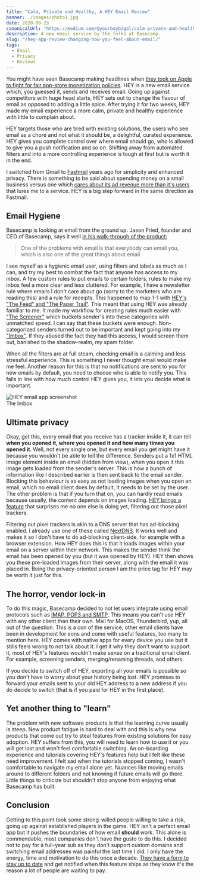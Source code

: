 ```yaml
---
title: "Calm, Private and Healthy, A HEY Email Review"
banner: ./images/photo1.jpg
date: 2020-08-23
canonicalUrl: "https://medium.com/@yourboybigal/calm-private-and-healthy-a-hey-email-review-b26d13f5a220"
description: A new email service by the folks at Basecamp.
slug: "/hey-app-review-changing-how-you-feel-about-email/"
tags:
  - Email
  - Privacy
  - Reviews
---
```


You might have seen Basecamp making headlines when [they took on Apple to fight for fair app-store monetization policies](https://www.theverge.com/2020/6/18/21296180/apple-hey-email-app-basecamp-rejection-response-controversy-antitrust-regulation). HEY is a new email service which, you guessed it, sends and receives email. Going up against competitors with huge head starts, HEY sets out to change the flavour of email as opposed to adding a little spice. After trying it for two weeks, HEY made my email experience a more calm, private and healthy experience with little to complain about.

HEY targets those who are tired with existing solutions, the users who see email as a chore and not what it should be, a delightful, curated experience. HEY gives you complete control over where email should go, who is allowed to give you a push notification and so on. Shifting away from automated filters and into a more controlling experience is tough at first but is worth it in the end.

I switched from Gmail to [Fastmail](https://www.fastmail.com) years ago for simplicity and enhanced privacy. There is something to be said about spending money on a small business versus one which [cares about its ad revenue more than it's users](https://techcrunch.com/2020/01/23/squint-and-youll-click-it/) that lures me to a service. HEY is a big step forward in the same direction as Fastmail.

## Email Hygiene

Basecamp is looking at email from the ground up. Jason Fried, founder and CEO of Basecamp, says it well [in his walk-through of the product:](https://youtu.be/UCeYTysLyGI?t=44)

> One of the problems with email is that everybody can email you, which is also one of the great things about email

I see myself as a hygienic email user, using filters and labels as much as I can, and try my best to combat the fact that anyone has access to my inbox. A few custom rules to put emails to certain folders, rules to make my inbox feel a more clear and less cluttered. For example, I have a newsletter rule where emails I don't care about go (sorry to the marketers who are reading this) and a rule for receipts. This happened to map 1-1 with [HEY's "The Feed" and "The Paper Trail"](https://hey.com/how-it-works). This meant that using HEY was already familiar to me. It made my workflow for creating rules much easier with ["The Screener"](https://hey.com/how-it-works) which buckets sender's into these categories with unmatched speed. I can say that these buckets were enough. Non-categorized senders turned out to be important and kept going into my ["Imbox"](https://hey.com/features/the-imbox/). If they abused the fact they had this access, I would screen them out, banished to the shadow-realm, my spam folder.

When all the filters are at full steam, checking email is a calming and less stressful experience. This is something I never thought email would make me feel. Another reason for this is that no notifications are sent to you for new emails by default, you need to choose who is able to notify you. This falls in line with how much control HEY gives you, it lets you decide what is important.

<div class="Image__Medium">
  <img
    src="https://res.cloudinary.com/dscgr6mcw/image/upload/v1595858961/hey-email-post/preview-imbox-508814e250e89a00b534371089a2310ff7d89796fbaa17d199bf8ae1f44ab114.jpg"
    alt="HEY email app screenshot"
  />
  <figcaption>The Imbox</figcaption>
</div>

## Ultimate privacy

Okay, get this, every email that you receive has a tracker inside it, it can tell **when you opened it, where you opened it and how many times you opened it**. Well, not every single one, but every email you get might have it because you wouldn't be able to tell the difference. Senders put a 1x1 HTML image element inside an email (hidden from view), when you open it this image gets loaded from the sender's server. This is how a bunch of information like I described earlier is then sent back to the email sender. Blocking this behaviour is as easy as not loading images when you open an email, which no email client does by default, it needs to be set by the user. The other problem is that if you turn that on, you can hardly read emails because usually, the content depends on images loading. [HEY brings a feature](https://hey.com/features/spy-pixel-blocker/) that surprises me no one else is doing yet, filtering out those pixel trackers.

Filtering out pixel trackers is akin to a DNS server that has ad-blocking enabled. I already use one of these called [NextDNS](https://nextdns.io/). It works well and makes it so I don't have to do ad-blocking client-side, for example with a browser extension. How HEY does this is that it loads images within your email on a server within their network. This makes the sender think the email has been opened by you (but it was opened by HEY). HEY then shows you these pre-loaded images from their server, along with the email it was placed in. Being the privacy-oriented person I am the price tag for HEY may be worth it just for this.

## The horror, vendor lock-in

To do this magic, Basecamp decided to not let users integrate using email protocols such as [IMAP, POP3 and SMTP](https://www.emailaddressmanager.com/tips/protocol.html). This means you can't use HEY with any other client than their own. Mail for MacOS, Thunderbird, yup, all out of the question. This is a con of the service, other email clients have been in development for eons and come with useful features, too many to mention here. HEY comes with native apps for every device you use but it stills feels wrong to not talk about it. I get it why they don't want to support it, most of HEY's features wouldn't make sense on a traditional email client. For example, screening senders, merging/renaming threads, and others.

If you decide to switch off of HEY, exporting all your emails is possible so you don't have to worry about your history being lost. HEY promises to forward your emails sent to your old HEY address to a new address if you do decide to switch (that is if you paid for HEY in the first place).

## Yet another thing to "learn"

The problem with new software products is that the learning curve usually is steep. New product fatigue is hard to deal with and this is why new products that come out try to steal features from existing solutions for easy adoption. HEY suffers from this, you will need to learn how to use it or you will get lost and won't feel comfortable switching. An on-boarding experience and tutorials covering HEY's features help but I felt like these need improvement. I felt sad when the tutorials stopped coming, I wasn't comfortable to navigate my email alone yet. Nuances like moving emails around to different folders and not knowing if future emails will go there. Little things to criticize but shouldn't stop anyone from enjoying what Basecamp has built.

## Conclusion

Getting to this point took some strong-willed people willing to take a risk, going up against established players in the game. HEY isn't a perfect email app but it pushes the boundaries of how email **should** work. This alone is commendable, most companies don't have the gusto to do this. I decided not to pay for a full-year sub as they don't support custom domains and switching email addresses was painful the last time I did. I only have the energy, time and motivation to do this once a decade. [They have a form to stay up to date](https://hey.com/custom-domains/) and get notified when this feature ships as they know it's the reason a lot of people are waiting to pay.
